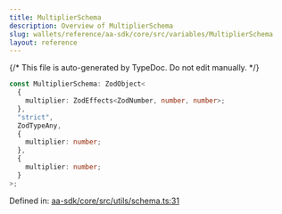 ```yaml
---
title: MultiplierSchema
description: Overview of MultiplierSchema
slug: wallets/reference/aa-sdk/core/src/variables/MultiplierSchema
layout: reference
---
```


{/* This file is auto-generated by TypeDoc. Do not edit manually. */}

```ts
const MultiplierSchema: ZodObject<
  {
    multiplier: ZodEffects<ZodNumber, number, number>;
  },
  "strict",
  ZodTypeAny,
  {
    multiplier: number;
  },
  {
    multiplier: number;
  }
>;
```

Defined in: [aa-sdk/core/src/utils/schema.ts:31](https://github.com/alchemyplatform/aa-sdk/blob/9df5be8c23af4e472bcb503c17766b16da0ad87d/aa-sdk/core/src/utils/schema.ts#L31)
